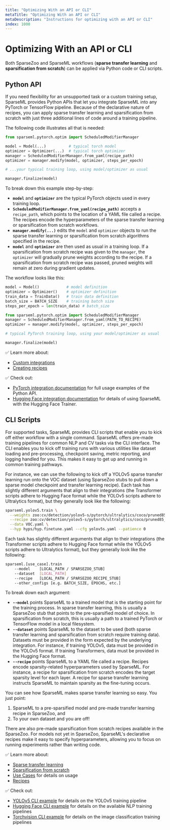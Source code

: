 ```yaml
---
title: "Optimizing With an API or CLI"
metaTitle: "Optimizing With an API or CLI"
metaDescription: "Instructions for optimizing with an API or CLI"
index: 1000
---
```


# Optimizing With an API or CLI

Both SparseZoo and SparseML workflows (**sparse transfer learning** and **sparsification from scratch**) can be applied via Python code or CLI scripts.

## Python API

If you need flexibility for an unsupported task or a custom training setup, SparseML provides Python APIs that let you integrate SparseML into any PyTorch or TensorFlow pipeline.
Because of the declarative nature of recipes, you can apply sparse transfer learning and sparsification from scratch with just three additional lines of code around a training pipeline.

The following code illustrates all that is needed:

```Python
from sparseml.pytorch.optim import ScheduledModifierManager

model = Model(...)          # typical torch model
optimizer = Optimizer(...)  # typical torch optimizer
manager = ScheduledModifierManager.from_yaml(recipe_path)
optimizer = manager.modify(model, optimizer, steps_per_epoch)

# ...your typical training loop, using model/optimizer as usual

manager.finalize(model)
```

To break down this example step-by-step:

- **`model`** and **`optimizer`** are the typical PyTorch objects used in every training loop.
- **`ScheduledModifierManager.from_yaml(recipe_path)`** accepts a `recipe_path`, which points to the location of 
a YAML file called a recipe. The recipes encode the hyperparameters of the sparse transfer learning or sparsification from scratch workflows.  
- **`manager.modify(...)`** edits the `model` and `optimizer` objects to run the sparse transfer learning or 
sparsification from scratch algorithms specified in the recipe.
- **`model`** and **`optimizer`** are then used as usual in a training loop. If a sparsification from scratch recipe was
given to the `manager`, the `optimizer` will gradually prune weights according to the recipe. If a sparsification
from scratch recipe was passed, pruned weights will remain at zero during gradient updates.

The workflow looks like this:


```python
model = Model()            # model definition
optimizer = Optimizer()    # optimizer definition
train_data = TrainData()   # train data definition
batch_size = BATCH_SIZE    # training batch size
steps_per_epoch = len(train_data) # batch_size

from sparseml.pytorch.optim import ScheduledModifierManager
manager = ScheduledModifierManager.from_yaml(PATH_TO_RECIPE)
optimizer = manager.modify(model, optimizer, steps_per_epoch)

# typical PyTorch training loop, using your model/optimizer as usual

manager.finalize(model)
```

✅ Learn more about:
- [Custom integrations](/sparsification-guides/integrating-sparseml-in-pipelines.mdx)
- [Creating recipes](/sparsification-guides/creating-sparseml-recipes.mdx)

✅ Check out:
- [PyTorch integration documentation](https://github.com/neuralmagic/sparseml/tree/main/integrations/torchvision) for full usage examples of the Python API.
- [Hugging Face integration documentation](https://github.com/neuralmagic/sparseml/tree/main/integrations/huggingface-transformers) for details of using SparseML with the Hugging Face Trainer.

## CLI Scripts

For supported tasks, SparseML provides CLI scripts that enable you to kick off either workflow with a single command. SparseML offers pre-made training pipelines for common NLP and CV tasks via the CLI interface. The CLI enables you to kick off training runs with various utilities like dataset loading and pre-processing, checkpoint saving, metric reporting, and logging handled for you. This makes it easy to get up and running in common training pathways.

For instance, we can use the following to kick off a YOLOv5 sparse transfer learning run onto the VOC dataset (using SparseZoo stubs to pull down a sparse model checkpoint and transfer learning recipe). Each task has slightly different arguments that align to their integrations (the Transformer scripts adhere to Hugging Face format while the YOLOv5 scripts adhere to Ultralytics format), but they generally look like the following:

```bash
sparseml.yolov5.train \
  --weights zoo:cv/detection/yolov5-s/pytorch/ultralytics/coco/pruned85_quant-none?recipe_type=transfer_learn \
  --recipe zoo:cv/detection/yolov5-s/pytorch/ultralytics/coco/pruned85_quant-none?recipe_type=transfer_learn \
  --data VOC.yaml \
  --hyp hyps/hyp.finetune.yaml --cfg yolov5s.yaml --patience 0
```

Each task has slightly different arguments that align to their integrations (the Transformer scripts adhere to Hugging Face format while the YOLOv5 scripts adhere to Ultralytics format), but they generally look like the following:

```bash
sparseml.[use_case].train
    --model    [LOCAL_PATH / SPARSEZOO_STUB]
    --dataset  [LOCAL_PATH]
    --recipe   [LOCAL_PATH / SPARSEZOO_RECIPE_STUB]
    --other_configs [e.g. BATCH_SIZE, EPOCHS, etc.] 
```

To break down each argument:

- **`--model`** points SparseML to a trained model that is the starting point for the training process. In sparse transfer learning, this is usually a SparseZoo stub that points to the pre-sparsified model of choice. In sparsification from scratch, this is usually a path to a trained PyTorch or TensorFlow model in a local filesystem.
- **`--dataset`** points SparseML to the dataset to be used (both sparse transfer learning and sparsification from scratch require training data). Datasets must be provided in the form expected by the underlying integration. For instance, if training YOLOv5, data must be provided in the YOLOv5 format. If training Transformers, data must be provided in the Hugging Face format.
- **`--recipe`** points SparseML to a YAML file called a recipe. Recipes encode sparsity-related hyperparameters used by SparseML. For instance, a recipe for sparsification from scratch encodes the target sparsity level for each layer. A recipe for sparse transfer learning instructs SparseML to maintain sparsity as the fine-tuning occurs.

You can see how SparseML makes sparse transfer learning so easy. You just point:

1. SparseML to a pre-sparsified model and pre-made transfer learning recipe in SparseZoo, and
2. To your own dataset and you are off!

There are also pre-made sparsification from scratch recipes available in the SparseZoo. For models not yet in SparseZoo, SparseML's declarative recipes make it easy to specify hyperparameters, allowing you to focus on running experiments rather than writing code.

✅ Learn more about:
- [Sparse transfer learning](https://docs.neuralmagic.com/get-started/transfer-a-sparsified-model)
- [Sparsification from scratch](https://docs.neuralmagic.com/get-started/sparsify-a-model)
- [Use Cases](https://docs.neuralmagic.com/use-cases) for details on usage
- [Recipes](https://docs.neuralmagic.com/user-guides/recipes)

✅ Check out:
- [YOLOv5 CLI example](https://github.com/neuralmagic/sparseml/blob/main/integrations/ultralytics-yolov5/tutorials/sparse-transfer-learning.md) for details on the YOLOv5 training pipeline
- [Hugging Face CLI example](https://github.com/neuralmagic/sparseml/blob/main/integrations/huggingface-transformers/tutorials/sparse-transfer-learning-bert.md) for details on the available NLP training pipelines
- [Torchvision CLI example](https://github.com/neuralmagic/sparseml/blob/main/integrations/torchvision/tutorials/sparse-transfer-learning.md) for details on the image classification training pipelines
